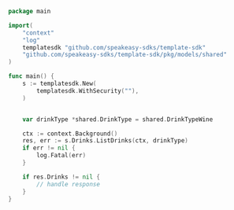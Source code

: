 ```go ListDrinks.go
package main

import(
	"context"
	"log"
	templatesdk "github.com/speakeasy-sdks/template-sdk"
	"github.com/speakeasy-sdks/template-sdk/pkg/models/shared"
)

func main() {
    s := templatesdk.New(
        templatesdk.WithSecurity(""),
    )


    var drinkType *shared.DrinkType = shared.DrinkTypeWine

    ctx := context.Background()
    res, err := s.Drinks.ListDrinks(ctx, drinkType)
    if err != nil {
        log.Fatal(err)
    }

    if res.Drinks != nil {
        // handle response
    }
}
```
